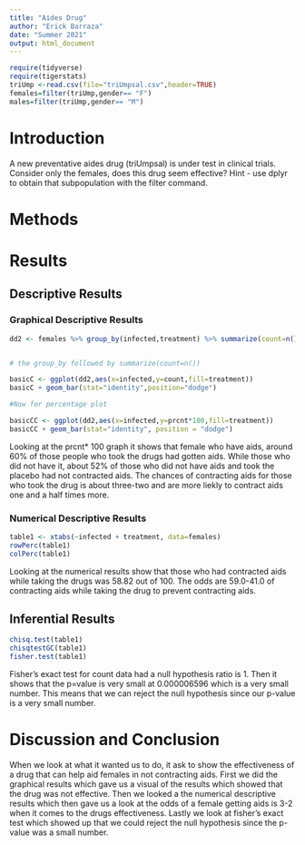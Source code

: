 ```yaml
---
title: "Aides Drug"
author: "Erick Barraza"
date: "Summer 2021"
output: html_document
---
```


```r
require(tidyverse)
require(tigerstats)
triUmp <-read.csv(file="triUmpsal.csv",header=TRUE)
females=filter(triUmp,gender== "F")
males=filter(triUmp,gender== "M")
```

# Introduction

<!--In this section you explain what you are trying to show.  Where did the data come from?  What is the research or other question you are trying to answer?.  If you skimp in this section expect to be marked down in your grade. Paint a picture of the project a couple of paragraphs is expected!-->

A new  preventative aides drug (triUmpsal) is under test in clinical trials. Consider only the females, does this drug seem effective?  Hint - use dplyr to obtain that subpopulation with the filter command.

# Methods

<!--Decide on your methods:  use "variable analysis" or other appropriate descriptors.  Make sure to choose at least one graphical method and at least one numerical method. Discuss what data manipulations may be needed for example subsetting or other binning procedures and what sort of graphical displays and inferential tools will be used!-->

# Results

<!--Divide this section into two sub-sections:  One for your descriptive  results and one for your inferential results.!-->

## Descriptive Results

### Graphical Descriptive Results

<!--Graphical results here.  Make sure to show your code.  Provide appropriate labels for axes, giving units if possible, and provide a good title for the graph, too.  Use the graphical results to describe the patterns if any that exist in the data as focused toward the research question. Bottom line is to explain the features of the graph that are relevant to conforming or departing to what is expected by your null hypothesis !-->

```r
dd2 <- females %>% group_by(infected,treatment) %>% summarize(count=n()) %>% mutate(prcnt=count/sum(count))


# the group_by followed by summarize(count=n())

basicC <- ggplot(dd2,aes(x=infected,y=count,fill=treatment))
basicC + geom_bar(stat="identity",position="dodge")

#Now for percentage plot

basicCC <- ggplot(dd2,aes(x=infected,y=prcnt*100,fill=treatment)) 
basicCC + geom_bar(stat="identity", position = "dodge")
```
  
Looking at the prcnt* 100 graph it shows that female who have aids,  around 60%  of those people who took the drugs had gotten aids. While those who did not have it, about 52% of those who did not have aids and took the placebo had not contracted aids. The chances of contracting aids for those who took the drug is about three-two and are more liekly to contract aids one and a half times more.
  
    
### Numerical Descriptive Results

<!--Numerical results go here. Use the numerical results to describe the patterns if any that exist in the data as focused toward the research question!-->

```r
table1 <- xtabs(~infected + treatment, data=females)
rowPerc(table1)
colPerc(table1)
```

Looking at the numerical results show that those who had contracted aids while taking the drugs was 58.82 out of 100. The odds are 59.0-41.0 of contracting aids while taking the drug to prevent contracting aids.

## Inferential Results

<!--State hypothesis clearly.  Make sure your discussion of the inferential test covers all the aspects that the test output produces, such as test statistic, p-value etc.  Make a decision about the null hypothesis, explain the assumptions on which the selected test/procedure was based, and why the chosen procedure satisfys the assumptions and is appropriate to answer the research question!-->

```r
chisq.test(table1)
chisqtestGC(table1)
fisher.test(table1)
```

Fisher's exact test for count data had a null hypothesis ratio is 1. Then it shows that the p=value is very small at 0.000006596 which is a very small number. This means that we can reject the null hypothesis since our p-value is a very small number.


# Discussion and Conclusion

<!--Discussion and conclusion here.  If you found a relationship be sure to consider whether the relationship occurs because one of the variavbles causes the other, or whether they perhasps are related for some other reason.  Watch the chapter 6 videos from the GeorgeTown videos collection.!-->

When we look at what it wanted us to do, it ask to show the effectiveness of a drug that can help aid females in not contracting aids. First we did the graphical results which gave us a visual of the results  which showed that the drug was not effective. Then we looked a the numerical descriptive results which then gave us a look at the odds of a female getting aids is 3-2 when it comes to the drugs effectiveness. Lastly we look at fisher's exact test which showed up that we could reject the null hypothesis since the p-value was a small number.